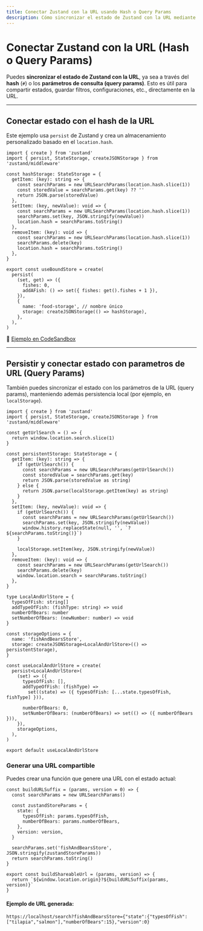 ```yaml
---
title: Conectar Zustand con la URL usando Hash o Query Params
description: Cómo sincronizar el estado de Zustand con la URL mediante hash o parámetros de consulta, incluyendo persistencia local y generación de URLs compartibles.
---
```


# Conectar Zustand con la URL (Hash o Query Params)

Puedes **sincronizar el estado de Zustand con la URL**, ya sea a través del **hash** (`#`) o los **parámetros de consulta (query params)**. Esto es útil para compartir estados, guardar filtros, configuraciones, etc., directamente en la URL.

---

## Conectar estado con el hash de la URL

Este ejemplo usa `persist` de Zustand y crea un almacenamiento personalizado basado en el `location.hash`.

```go:ts
import { create } from 'zustand'
import { persist, StateStorage, createJSONStorage } from 'zustand/middleware'

const hashStorage: StateStorage = {
  getItem: (key): string => {
    const searchParams = new URLSearchParams(location.hash.slice(1))
    const storedValue = searchParams.get(key) ?? ''
    return JSON.parse(storedValue)
  },
  setItem: (key, newValue): void => {
    const searchParams = new URLSearchParams(location.hash.slice(1))
    searchParams.set(key, JSON.stringify(newValue))
    location.hash = searchParams.toString()
  },
  removeItem: (key): void => {
    const searchParams = new URLSearchParams(location.hash.slice(1))
    searchParams.delete(key)
    location.hash = searchParams.toString()
  },
}

export const useBoundStore = create(
  persist(
    (set, get) => ({
      fishes: 0,
      addAFish: () => set({ fishes: get().fishes + 1 }),
    }),
    {
      name: 'food-storage', // nombre único
      storage: createJSONStorage(() => hashStorage),
    },
  ),
)
```

🔗 [Ejemplo en CodeSandbox](https://codesandbox.io/s/zustand-state-with-url-hash-demo-f29b88?file=/src/store/index.ts)

---

## Persistir y conectar estado con parametros de URL (Query Params)

También puedes sincronizar el estado con los parámetros de la URL (query params), manteniendo además persistencia local (por ejemplo, en `localStorage`).

```go:ts
import { create } from 'zustand'
import { persist, StateStorage, createJSONStorage } from 'zustand/middleware'

const getUrlSearch = () => {
  return window.location.search.slice(1)
}

const persistentStorage: StateStorage = {
  getItem: (key): string => {
    if (getUrlSearch()) {
      const searchParams = new URLSearchParams(getUrlSearch())
      const storedValue = searchParams.get(key)
      return JSON.parse(storedValue as string)
    } else {
      return JSON.parse(localStorage.getItem(key) as string)
    }
  },
  setItem: (key, newValue): void => {
    if (getUrlSearch()) {
      const searchParams = new URLSearchParams(getUrlSearch())
      searchParams.set(key, JSON.stringify(newValue))
      window.history.replaceState(null, '', `?${searchParams.toString()}`)
    }

    localStorage.setItem(key, JSON.stringify(newValue))
  },
  removeItem: (key): void => {
    const searchParams = new URLSearchParams(getUrlSearch())
    searchParams.delete(key)
    window.location.search = searchParams.toString()
  },
}

type LocalAndUrlStore = {
  typesOfFish: string[]
  addTypeOfFish: (fishType: string) => void
  numberOfBears: number
  setNumberOfBears: (newNumber: number) => void
}

const storageOptions = {
  name: 'fishAndBearsStore',
  storage: createJSONStorage<LocalAndUrlStore>(() => persistentStorage),
}

const useLocalAndUrlStore = create(
  persist<LocalAndUrlStore>(
    (set) => ({
      typesOfFish: [],
      addTypeOfFish: (fishType) =>
        set((state) => ({ typesOfFish: [...state.typesOfFish, fishType] })),

      numberOfBears: 0,
      setNumberOfBears: (numberOfBears) => set(() => ({ numberOfBears })),
    }),
    storageOptions,
  ),
)

export default useLocalAndUrlStore
```

### Generar una URL compartible

Puedes crear una función que genere una URL con el estado actual:

```go:ts
const buildURLSuffix = (params, version = 0) => {
  const searchParams = new URLSearchParams()

  const zustandStoreParams = {
    state: {
      typesOfFish: params.typesOfFish,
      numberOfBears: params.numberOfBears,
    },
    version: version,
  }

  searchParams.set('fishAndBearsStore', JSON.stringify(zustandStoreParams))
  return searchParams.toString()
}

export const buildShareableUrl = (params, version) => {
  return `${window.location.origin}?${buildURLSuffix(params, version)}`
}
```

#### Ejemplo de URL generada:

```
https://localhost/search?fishAndBearsStore={"state":{"typesOfFish":["tilapia","salmon"],"numberOfBears":15},"version":0}
```
